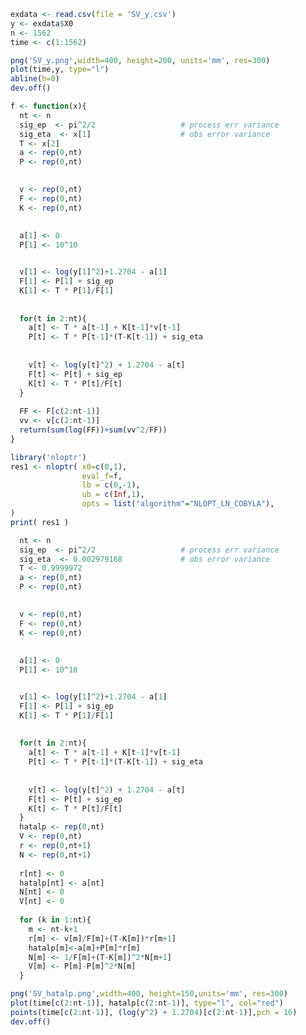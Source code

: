 

```r
exdata <- read.csv(file = 'SV_y.csv')
y <- exdata$X0
n <- 1562
time <- c(1:1562)   
```

```r
png('SV_y.png',width=400, height=200, units='mm', res=300)
plot(time,y, type="l")
abline(h=0)
dev.off()
```

```r
f <- function(x){
  nt <- n
  sig_ep  <- pi^2/2                   # process err variance
  sig_eta  <- x[1]                    # obs error variance
  T <- x[2]
  a <- rep(0,nt)
  P <- rep(0,nt)

  
  v <- rep(0,nt)
  F <- rep(0,nt)
  K <- rep(0,nt)
  
  
  a[1] <- 0
  P[1] <- 10^10


  v[1] <- log(y[1]^2)+1.2704 - a[1]
  F[1] <- P[1] + sig_ep
  K[1] <- T * P[1]/F[1]
  
  
  for(t in 2:nt){
    a[t] <- T * a[t-1] + K[t-1]*v[t-1]
    P[t] <- T * P[t-1]*(T-K[t-1]) + sig_eta
    
    
    v[t] <- log(y[t]^2) + 1.2704 - a[t]
    F[t] <- P[t] + sig_ep
    K[t] <- T * P[t]/F[t]
  }
  
  FF <- F[c(2:nt-1)]
  vv <- v[c(2:nt-1)]
  return(sum(log(FF))+sum(vv^2/FF))
}
```



```r
library('nloptr')
res1 <- nloptr( x0=c(0,1),
                eval_f=f,
                lb = c(0,-1),
                ub = c(Inf,1),
                opts = list("algorithm"="NLOPT_LN_COBYLA"),
)
print( res1 )
```

```r
  nt <- n
  sig_ep  <- pi^2/2                   # process err variance
  sig_eta  <- 0.002979168             # obs error variance
  T <- 0.9999972
  a <- rep(0,nt)
  P <- rep(0,nt)

  
  v <- rep(0,nt)
  F <- rep(0,nt)
  K <- rep(0,nt)
  
  
  a[1] <- 0
  P[1] <- 10^10


  v[1] <- log(y[1]^2)+1.2704 - a[1]
  F[1] <- P[1] + sig_ep
  K[1] <- T * P[1]/F[1]
  
  
  for(t in 2:nt){
    a[t] <- T * a[t-1] + K[t-1]*v[t-1]
    P[t] <- T * P[t-1]*(T-K[t-1]) + sig_eta
    
    
    v[t] <- log(y[t]^2) + 1.2704 - a[t]
    F[t] <- P[t] + sig_ep
    K[t] <- T * P[t]/F[t]
  }
  hatalp <- rep(0,nt)
  V <- rep(0,nt)
  r <- rep(0,nt+1)
  N <- rep(0,nt+1)
  
  r[nt] <- 0
  hatalp[nt] <- a[nt]
  N[nt] <- 0
  V[nt] <- 0
  
  for (k in 1:nt){
    m <- nt-k+1
    r[m] <- v[m]/F[m]+(T-K[m])*r[m+1]
    hatalp[m]<-a[m]+P[m]*r[m]
    N[m] <- 1/F[m]+(T-K[m])^2*N[m+1]
    V[m] <- P[m]-P[m]^2*N[m]
  }
```


```r
png('SV_hatalp.png',width=400, height=150,units='mm', res=300)
plot(time[c(2:nt-1)], hatalp[c(2:nt-1)], type="l", col="red")
points(time[c(2:nt-1)], (log(y^2) + 1.2704)[c(2:nt-1)],pch = 16)
dev.off()

  
```


